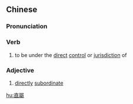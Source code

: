 {{also|直属}}
==Chinese==
{{zh-forms|s=直属}}

===Pronunciation===
{{zh-pron
|m=zhíshǔ
|c=zik6 suk6
|mn=qz,xm,zz:ti̍t-sio̍k
|cat=v,a
}}

===Verb===
{{zh-verb}}

# to be under the [[direct]] [[control]] or [[jurisdiction]] of

===Adjective===
{{zh-adj}}

# [[directly]] [[subordinate]]

[[hu:直屬]]